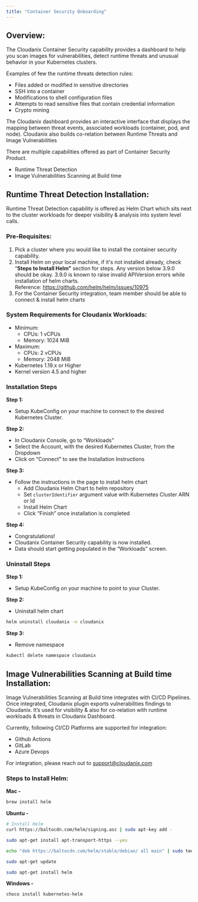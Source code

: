 ```yaml
---
title: "Container Security Onboarding"
---
```


## Overview:

The Cloudanix Container Security capability provides a dashboard to help you scan images for vulnerabilities, detect runtime threats and unusual behavior in your Kubernetes clusters. 

Examples of few the runtime threats detection rules:

- Files added or modified in sensitive directories
- SSH into a container
- Modifications to shell configuration files
- Attempts to read sensitive files that contain credential information
- Crypto mining

The Cloudanix dashboard provides an interactive interface that displays the mapping between threat events, associated workloads (container, pod, and node). Cloudanix also builds co-relation between Runtime Threats and Image Vulnerabilities

There are multiple capabilities offered as part of Container Security Product.

- Runtime Threat Detection
- Image Vulnerabilities Scanning at Build time

## Runtime Threat Detection **Installation:**

Runtime Threat Detection capability is offered as Helm Chart which sits next to the cluster workloads for deeper visibility & analysis into system level calls.

### **Pre-Requisites:**

1. Pick a cluster where you would like to install the container security capability.
2. Install Helm on your local machine, if it's not installed already, check “**Steps to Install Helm”** section for steps. Any version below 3.9.0 should be okay. 3.9.0 is known to raise invalid APIVersion errors while installation of helm charts. Reference: https://github.com/helm/helm/issues/10975
3. For the Container Security integration, team member should be able to connect & install helm charts 

### System Requirements for Cloudanix Workloads:

- Minimum:
    - CPUs: 1 vCPUs
    - Memory: 1024 MiB
- Maximum:
    - CPUs: 2 vCPUs
    - Memory: 2048 MiB
- Kubernetes 1.19.x or Higher
- Kernel version 4.5 and higher

### Installation Steps

**Step 1:**

- Setup KubeConfig on your machine to connect to the desired Kubernetes Cluster.

**Step 2:** 

- In Cloudanix Console, go to “Workloads”
- Select the Account, with the desired Kubernetes Cluster, from the Dropdown
- Click on “Connect” to see the Installation Instructions

**Step 3:**

- Follow the instructions in the page to install helm chart
    - Add Cloudanix Helm Chart to helm repository
    - Set `clusterIdentifier` argument value with Kubernetes Cluster ARN or Id
    - Install Helm Chart
    - Click “Finish” once installation is completed

**Step 4:**

- Congratulations!
- Cloudanix Container Security capability is now installed.
- Data should start getting populated in the “Workloads” screen.

### Uninstall Steps

**Step 1:**

- Setup KubeConfig on your machine to point to your Cluster.

**Step 2:** 

- Uninstall helm chart

```bash
helm uninstall cloudanix -n cloudanix
```

**Step 3:** 

- Remove namespace

```bash
kubectl delete namespace cloudanix
```

## Image Vulnerabilities Scanning at Build time Installation:

Image Vulnerabilities Scanning at Build time integrates with CI/CD Pipelines. Once integrated, Cloudanix plugin exports vulnerabilities findings to Cloudanix. It’s used for visibility & also for co-relation with runtime workloads & threats in Cloudanix Dashboard.

Currently, following CI/CD Platforms are supported for integration:

- Github Actions
- GitLab
- Azure Devops

For integration, please reach out to support@cloudanix.com

### **Steps to Install Helm:**

**Mac -** 

```bash
brew install helm
```

**Ubuntu -** 

```bash
# Install Helm
curl https://baltocdn.com/helm/signing.asc | sudo apt-key add -

sudo apt-get install apt-transport-https --yes

echo "deb https://baltocdn.com/helm/stable/debian/ all main" | sudo tee /etc/apt/sources.list.d/helm-stable-debian.list

sudo apt-get update

sudo apt-get install helm
```

**Windows -**

```bash
choco install kubernetes-helm
```